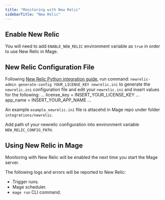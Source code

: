 ```yaml
---
title: "Monitoring with New Relic"
sidebarTitle: "New Relic"
---
```


## Enable New Relic

You will need to add `ENABLE_NEW_RELIC` environment variable as `true` in order to use
New Relic in Mage.

## New Relic Configuration File

Following [New Relic Python integration guide](https://docs.newrelic.com/install/python/?python-non-web=non-web-yes),
 run command: `newrelic-admin generate-config YOUR_LICENSE_KEY newrelic.ini`
 to generate the `newrelic.ini` configuration file and edit your `newrelic.ini` and insert values for the following: 
 ...
license_key = INSERT_YOUR_LICENSE_KEY
...
app_name = INSERT_YOUR_APP_NAME
...

An example `example_newrelic.ini` file is attacehd in Mage repo under folder `integrations/newrelic`.

Add path of your newrelic configuration into environment variable `NEW_RELIC_CONFIG_PATH`. 

## Using New Relic in Mage

Monitoring with New Relic will be enabled the next time you start the Mage server.

The following logs and errors will be reported to New Relic:

* Trigger runs.
* Mage scheduler.
* `mage run` CLI command.
